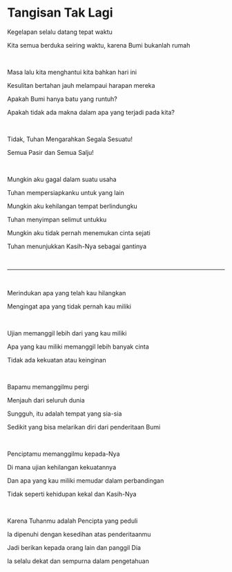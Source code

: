 # Tangisan Tak Lagi

Kegelapan selalu datang tepat waktu

Kita semua berduka seiring waktu, karena Bumi bukanlah rumah

<br />

Masa lalu kita menghantui kita bahkan hari ini

Kesulitan bertahan jauh melampaui harapan mereka

Apakah Bumi hanya batu yang runtuh?

Apakah tidak ada makna dalam apa yang terjadi pada kita?

<br />

Tidak, Tuhan Mengarahkan Segala Sesuatu!

Semua Pasir dan Semua Salju!

<br />

Mungkin aku gagal dalam suatu usaha

Tuhan mempersiapkanku untuk yang lain

Mungkin aku kehilangan tempat berlindungku

Tuhan menyimpan selimut untukku

Mungkin aku tidak pernah menemukan cinta sejati

Tuhan menunjukkan Kasih-Nya sebagai gantinya

<br />

---

<br />

Merindukan apa yang telah kau hilangkan

Mengingat apa yang tidak pernah kau miliki

<br />

Ujian memanggil lebih dari yang kau miliki

Apa yang kau miliki memanggil lebih banyak cinta

Tidak ada kekuatan atau keinginan

<p></p>

<br />

Bapamu memanggilmu pergi

Menjauh dari seluruh dunia

Sungguh, itu adalah tempat yang sia-sia

Sedikit yang bisa melarikan diri dari penderitaan Bumi

<br />

Penciptamu memanggilmu kepada-Nya

Di mana ujian kehilangan kekuatannya

Dan apa yang kau miliki memudar dalam perbandingan

Tidak seperti kehidupan kekal dan Kasih-Nya

<br />

Karena Tuhanmu adalah Pencipta yang peduli

Ia dipenuhi dengan kesedihan atas penderitaanmu

Jadi berikan kepada orang lain dan panggil Dia

Ia selalu dekat dan sempurna dalam pengetahuan